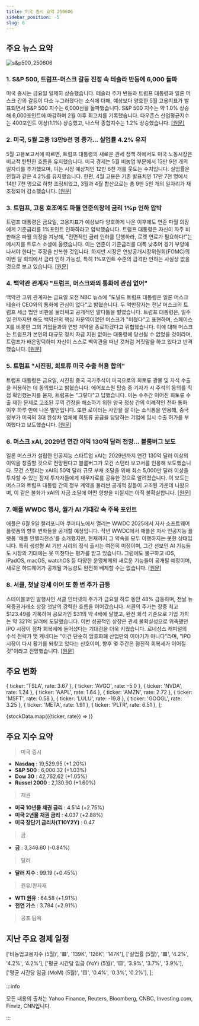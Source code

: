 ```yaml
---
title: 미국 증시 요약 250606
sidebar_position: -5
slug: 6
---
```


## 주요 뉴스 요약

![s&p500_250606](/map/250606.png)

### 1. **S&P 500, 트럼프-머스크 갈등 진정 속 테슬라 반등에 6,000 돌파**

미국 증시는 금요일 일제히 상승했습니다. 테슬라 주가 반등과 트럼프 대통령과 일론 머스크 간의 갈등이 다소 누그러졌다는 소식에 더해, 예상보다 양호한 5월 고용지표가 발표되면서 S&P 500 지수는 6,000선을 돌파했습니다. S&P 500 지수는 약 1.0% 상승해 6,000포인트에 마감하며 2월 이후 최고치를 기록했습니다. 다우존스 산업평균지수는 400포인트 이상(1.1%) 상승했고, 나스닥 종합지수는 1.2% 상승했습니다. [[원문]](https://finance.yahoo.com/news/live/stock-market-today-sp-500-hits-6000-as-tesla-rebounds-amid-trump-musk-feud-cooldown-200103501.html)

### 2. **미국, 5월 고용 13만9천 명 증가... 실업률 4.2% 유지**

5월 고용보고서에 따르면, 트럼프 대통령의 새로운 관세 정책 하에서도 미국 노동시장은 비교적 탄탄한 흐름을 유지했습니다. 미국 경제는 5월 비농업 부문에서 13만 9천 개의 일자리를 추가했으며, 이는 시장 예상치인 12만 6천 개를 웃도는 수치입니다. 실업률은 전월과 같은 4.2%를 유지했습니다. 한편, 4월 고용은 기존 발표치인 17만 7천 명에서 14만 7천 명으로 하향 조정되었고, 3월과 4월 합산으로는 총 9만 5천 개의 일자리가 재조정되어 감소했습니다. [[원문]](https://finance.yahoo.com/news/us-labor-market-adds-139000-jobs-in-may-unemployment-holds-steady-at-42-182231148.html)

### 3. **트럼프, 고용 호조에도 파월 연준의장에 금리 1%p 인하 압박**

트럼프 대통령은 금요일, 고용지표가 예상보다 양호하게 나온 이후에도 연준 파월 의장에게 기준금리를 1%포인트 인하하라고 압박했습니다. 트럼프 대통령은 자신이 자주 비판해온 파월 의장을 겨냥해, "전면적인 금리 인하를 단행하라, 로켓 연료가 필요하다!"는 메시지를 트루스 소셜에 올렸습니다. 이는 연준이 기준금리를 대폭 낮추어 경기 부양에 나서야 한다는 주장을 반복한 것입니다. 하지만 시장은 연방공개시장위원회(FOMC)의 이번 달 회의에서 금리 인하 가능성, 특히 1%포인트 수준의 급격한 인하는 사실상 없을 것으로 보고 있습니다. [[원문]](https://www.cnbc.com/2025/06/06/trump-powell-fed-rates.html)

### 4. **백악관 관계자 "트럼프, 머스크와의 통화에 관심 없어"**

백악관 고위 관계자는 금요일 오전 NBC 뉴스에 "도널드 트럼프 대통령은 일론 머스크 테슬라 CEO와의 통화에 관심이 없다"고 밝혔습니다. 두 억만장자는 전날 머스크의 트럼프 세금 법안 비판을 둘러싸고 공개적인 말다툼을 벌였습니다. 트럼프 대통령은, 일주일 전까지만 해도 백악관의 핵심 자문역이었던 머스크가 "미쳤다"고 표현하며, 스페이스X를 비롯한 그의 기업들과의 연방 계약을 종료하겠다고 위협했습니다. 이에 대해 머스크는 트럼프가 본인의 대규모 정치 자금 지원 없이는 대통령에 당선될 수 없었을 것이라며, 트럼프가 배은망덕하며 자신이 스스로 백악관을 떠난 것처럼 거짓말을 하고 있다고 반격했습니다. [[원문]](https://www.cnbc.com/2025/06/06/trump-musk-call-bill.html)

### 5. **트럼프 "시진핑, 희토류 미국 수출 허용 합의"**

트럼프 대통령은 금요일, 시진핑 중국 국가주석이 미국으로의 희토류 광물 및 자석 수출을 허용하는 데 동의했다고 밝혔습니다. 에어포스원 탑승 중 기자가 시 주석의 동의를 직접 확인했는지를 묻자, 트럼프는 "그렇다"고 답했습니다. 이는 수주간 이어진 희토류 수출 제한 문제로 고조된 무역 긴장을 해소하기 위한 양국 정상 간의 이례적인 전화 통화 이후 하루 만에 나온 발언입니다. 또한 로이터는 사안을 잘 아는 소식통을 인용해, 중국 정부가 미국의 3대 완성차 업체에 희토류 공급을 담당하는 기업에 임시 수출 허가를 부여했다고 보도했습니다. [[원문]](https://www.reuters.com/world/china/trump-says-chinas-xi-agreed-restart-flow-rare-earth-minerals-2025-06-06/)

### 6. **머스크 xAI, 2029년 연간 이익 130억 달러 전망... 블룸버그 보도**

일론 머스크가 설립한 인공지능 스타트업 xAI는 2029년까지 연간 130억 달러 이상의 이익을 창출할 것으로 전망된다고 블룸버그가 모건 스탠리 보고서를 인용해 보도했습니다. 모건 스탠리는 xAI의 50억 달러 규모 부채 조달을 위해 최소 5,000만 달러 이상을 투자할 수 있는 잠재 투자자들에게 재무자료를 공유한 것으로 알려졌습니다. 이 보도는 머스크와 트럼프 대통령 간의 정부 계약을 둘러싼 공개적 갈등이 고조된 가운데 나왔으며, 이 같은 불화가 xAI의 자금 조달에 어떤 영향을 미칠지는 아직 불확실합니다. [[원문]](https://www.reuters.com/business/musks-xai-expects-annual-earnings-over-13-billion-by-2029-bloomberg-reports-2025-06-06/)

### 7. **애플 WWDC 행사, 월가 AI 기대감 속 주목 포인트**

애플은 6월 9일 캘리포니아 쿠퍼티노에서 열리는 WWDC 2025에서 자사 소프트웨어 플랫폼의 향후 변화들을 공개할 예정입니다. 작년 WWDC에서 애플은 자사 인공지능 플랫폼 '애플 인텔리전스'를 소개했지만, 현재까지 그 약속을 모두 이행하지는 못한 상태입니다. 특히 생성형 AI 기반 시리의 정식 출시는 여전히 미정이며, 그간 선보인 AI 기능들도 시장의 기대에는 못 미쳤다는 평가를 받고 있습니다. 그럼에도 불구하고 iOS, iPadOS, macOS, watchOS 등 다양한 운영체제의 새로운 기능들이 공개될 예정이며, 새로운 하드웨어가 공개될 가능성도 완전히 배제할 수는 없습니다. [[원문]](https://finance.yahoo.com/news/what-to-expect-from-apples-wwdc-event-as-wall-street-looks-for-ai-gains-130005429.html)

### 8. **서클, 첫날 강세 이어 또 한 번 주가 급등**

스테이블코인 발행사인 서클 인터넷의 주가가 금요일 하루 동안 48% 급등하며, 전날 뉴욕증권거래소 상장 첫날의 강력한 흐름을 이어갔습니다. 서클의 주가는 장중 최고 $123.49를 기록하며 공모가인 $31의 약 4배에 달했고, 완전 희석 기준으로 기업 가치는 약 321억 달러에 도달했습니다. 이번 성공적인 상장은 관세 불확실성으로 위축됐던 IPO 시장이 점차 회복세에 들어섰다는 기대감을 더욱 키웠습니다. 르네상스 캐피털의 수석 전략가 맷 케네디는 "이건 단순히 암호화폐 산업만의 이야기가 아니다"라며, "IPO 시장이 다시 활기를 되찾고 있다는 신호이며, 향후 몇 주간은 점진적 회복세가 이어질 것"이라고 전망했습니다. [[원문]](https://www.reuters.com/business/stablecoin-firm-circle-scales-record-high-after-blockbuster-nyse-listing-2025-06-06/)

## 주요 변화

  { ticker: 'TSLA', rate: 3.67 },
  { ticker: 'AVGO', rate: -5.0 },
  { ticker: 'NVDA', rate: 1.24 },
  { ticker: 'AAPL', rate: 1.64 },
  { ticker: 'AMZN', rate: 2.72 },
  { ticker: 'MSFT', rate: 0.58 },
  { ticker: 'LULU', rate: -19.8 },
  { ticker: 'GOOGL', rate: 3.25 },
  { ticker: 'META', rate: 1.91 },
  { ticker: 'PLTR', rate: 6.51 },
];

{stockData.map(({ticker, rate}) => <StockCardMini key={ticker} ticker={ticker} rate={rate}></StockCardMini>)}

## 주요 지수 요약

> 미국 증시

- **Nasdaq** : 19,529.95 (+1.20%)
- **S&P 500** : 6,000.32 (+1.03%)
- **Dow 30** : 42,762.62 (+1.05%)
- **Russel 2000** : 2,130.90 (+1.60%)

> 채권

- **미국 10년물 채권 금리** : 4.514 (+2.75%)
- **미국 2년물 채권 금리** : 4.037 (+2.88%)
- **미국 장단기 금리차(T10Y2Y)** : 0.47

> 금

- **금** : 3,346.60 (-0.84%)

> 달러

- **달러 지수** : 99.19 (+0.45%)

> 원유/원자재

- **WTI 원유** : 64.58 (+1.91%)
- **천연 가스** : 3.784 (+2.91%)

> 공포 탐욕

<FearAndGreed fearAndGreedIndex={63} vix={16.77} vixRate={-9.25} />

## 지난 주요 경제 일정

  ['비농업고용지수 (5월)', '🟥', '139K', '126K', '147K'],
  ['실업률 (5월)', '🟥', '4.2%', '4.2%', '4.2%'],
  ['평균 시간당 임금 (YoY) (5월)', '🟨', '3.9%', '3.7%', '3.9%'],
  ['평균 시간당 임금 (MoM) (5월)', '🟨', '0.4%', '0.3%', '0.2%'],
];

<EconomicCalendar data={eventsData} />

:::info

모든 내용의 출처는 Yahoo Finance, Reuters, Bloomberg, CNBC, Investing.com, Finviz, CNN입니다.

:::
